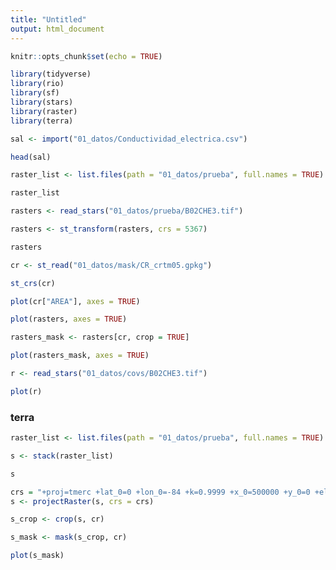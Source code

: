 ```yaml
---
title: "Untitled"
output: html_document
---
```


```r
knitr::opts_chunk$set(echo = TRUE)
```


```r
library(tidyverse)
library(rio)
library(sf)
library(stars)
library(raster)
library(terra)
```


```r
sal <- import("01_datos/Conductividad_electrica.csv")
```

```r
head(sal)
```

```r
raster_list <- list.files(path = "01_datos/prueba", full.names = TRUE)
```

```r
raster_list
```


```r
rasters <- read_stars("01_datos/prueba/B02CHE3.tif")
```


```r
rasters <- st_transform(rasters, crs = 5367)
```

```r
rasters
```


```r
cr <- st_read("01_datos/mask/CR_crtm05.gpkg")
```
```r
st_crs(cr)
```


```r
plot(cr["AREA"], axes = TRUE)
```

```r
plot(rasters, axes = TRUE)
```


```r
rasters_mask <- rasters[cr, crop = TRUE]
```


```r
plot(rasters_mask, axes = TRUE)
```


```r
r <- read_stars("01_datos/covs/B02CHE3.tif")
```



```r
plot(r)
```

### terra

```r
raster_list <- list.files(path = "01_datos/prueba", full.names = TRUE)
```


```r
s <- stack(raster_list)
```

```r
s
```

```r
crs = "+proj=tmerc +lat_0=0 +lon_0=-84 +k=0.9999 +x_0=500000 +y_0=0 +ellps=WGS84 +units=m +no_defs"
s <- projectRaster(s, crs = crs)   
```


```r
s_crop <- crop(s, cr)
```

```r
s_mask <- mask(s_crop, cr)
```

```r
plot(s_mask)
```





